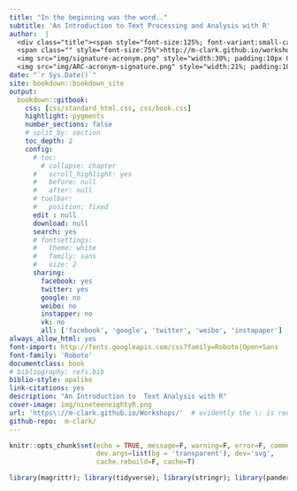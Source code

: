 ```yaml
---
title: "In the beginning was the word.."
subtitle: 'An Introduction to Text Processing and Analysis with R'
author:  |
  <div class="title"><span style="font-size:125%; font-variant:small-caps; ">Michael Clark</span><br><br>
  <span class="" style="font-size:75%">http://m-clark.github.io/workshops/</span><br><br>
  <img src="img/signature-acronym.png" style="width:30%; padding:10px 0;"> <br>
  <img src="img/ARC-acronym-signature.png" style="width:21%; padding:10px 0;"> </div>
date: "`r Sys.Date()`"
site: bookdown::bookdown_site
output:
  bookdown::gitbook:
    css: [css/standard_html.css, css/book.css]
    hightlight: pygments
    number_sections: false
    # split_by: section
    toc_depth: 2
    config:
      # toc:
        # collapse: chapter
      #   scroll_highlight: yes
      #   before: null
      #   after: null
      # toolbar:
      #   position: fixed
      edit : null
      download: null
      search: yes
      # fontsettings:
      #   theme: white
      #   family: sans
      #   size: 2
      sharing:
        facebook: yes
        twitter: yes
        google: no
        weibo: no
        instapper: no
        vk: no
        all: ['facebook', 'google', 'twitter', 'weibo', 'instapaper']
always_allow_html: yes
font-import: http://fonts.googleapis.com/css?family=Roboto|Open+Sans
font-family: 'Roboto'
documentclass: book
# bibliography: refs.bib
biblio-style: apalike
link-citations: yes
description: "An Introduction to  Text Analysis with R"
cover-image: img/nineteeneightyR.png
url: 'https\://m-clark.github.io/Workshops/'  # evidently the \: is required or you'll get text in the title/toc area
github-repo:  m-clark/
---
```


```r
knitr::opts_chunk$set(echo = TRUE, message=F, warning=F, error=F, comment=NA, R.options=list(width=120),   # code 
                      dev.args=list(bg = 'transparent'), dev='svg',                             # viz
                      cache.rebuild=F, cache=T)                                                 # cache
```

```r
library(magrittr); library(tidyverse); library(stringr); library(pander); library(plotly); library(lazerhawk)
```


# 